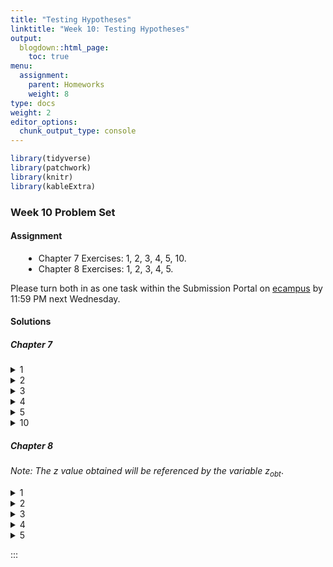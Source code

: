 ```yaml
---
title: "Testing Hypotheses"
linktitle: "Week 10: Testing Hypotheses"
output:
  blogdown::html_page:
    toc: true
menu:
  assignment:
    parent: Homeworks
    weight: 8
type: docs
weight: 2
editor_options: 
  chunk_output_type: console
---
```

<style>
span.boxed {
  border: 0px solid #FFFFFF;
  padding: 5px;
  color: #FFFFFF;
  background-color: #005b96;
  display: inline;
} 

table {
   margin-left: auto;
   margin-right: auto;
}

table thead th { border-bottom: 1px solid #ddd; 
}

th, td { padding: 5px; 
}

tr:nth-child(even) { background: #ffffff; 
}

li {
    margin-left: 1.5em;
}
</style>

```r
library(tidyverse)
library(patchwork)
library(knitr)
library(kableExtra)
```

### Week 10 Problem Set

#### Assignment
- Chapter 7 Exercises: 1, 2, 3, 4, 5, 10.
- Chapter 8 Exercises: 1, 2, 3, 4, 5.

Please turn both in as one task within the Submission Portal on [ecampus](https://ecampus.wvu.edu/){target="_blank"} by 11:59 PM next Wednesday.<br>

#### Solutions {.tabset .tabset-pills}

##### Chapter 7 
<details><summary>1</summary>
<p>
a. The estimate at the 90% confidence level is 20.87–21.13%. This means that there are 90 chances out of 100 that the confidence interval will contain the true population percentage of victims in the American population. Due to the large sample size, we converted the proportions to percentages, subtracting from 100, rather than 1.
\begin{align}
SE &= \sqrt{\dfrac{21\cdot(100-21)}{239541}}\\
&\approx 0.08
\end{align}
and
\begin{align}
CI &= 21\pm 1.65\cdot0.08\\
&= 21\pm 0.13\\
&= (20.87, 21.13)
\end{align}
So the standard error of the mean is approximately <span class="boxed">0.08</span> with a confidence interval between <span class="boxed">20.87 to 21.13</span>.

b. The true percentage of crime victims in the American population is somewhere between 20.79% and 21.21% based on the 99% confidence interval. There are 99 chances out of 100 that the confidence interval will contain the true population percentage of crime victims. 
\begin{align}
CI &= 21\pm 2.58\cdot0.08\\
&= 21\pm 0.21\\
&= (20.79, 21.21)
\end{align}
So we have a confidence interval between <span class="boxed">20.79 to 21.21</span>.
</p>
</details>

<details><summary>2</summary>
<p>
a. For lower-class respondents, we have
\begin{align}
S_{\overline{Y}} &=\dfrac{3.08}{\sqrt{102}}\\[0.5ex]
&\approx 0.30
\end{align}
and
\begin{align}
CI &= 12.19\pm 1.96\cdot0.30\\
&= 12.19\pm 0.59\\
&= (11.60, 12.78)
\end{align}
So the estimated standard error for the sampling distribution is approximately <span class="boxed">0.30</span> with a confidence interval between <span class="boxed">11.60 to 12.78</span>.<br><br>
For working-class respondents, we have
\begin{align}
S_{\overline{Y}} &=\dfrac{2.93}{\sqrt{523}}\\[0.5ex]
&\approx 0.13
\end{align}
and
\begin{align}
CI &= 13.16\pm 1.96\cdot0.13\\
&= 13.16\pm 0.25\\
&= (12.91, 13.41)
\end{align}
So the estimated standard error for the sampling distribution is approximately <span class="boxed">0.13</span> with a confidence interval between <span class="boxed">12.91 to 13.41</span>.

b. For lower-class respondents, we have
\begin{align}
CI &= 12.19\pm 2.58\cdot0.13\\
&= 12.19\pm 0.77\\
&= (11.42, 12.96)
\end{align}
So the confidence interval is between <span class="boxed">11.42 to 12.96</span>.<br><br>
For working-class respondents, we have
\begin{align}
CI &= 14.60\pm 2.58\cdot0.13\\
&= 14.60\pm 0.34\\
&= (14.26, 14.94)
\end{align}
So the confidence interval is between <span class="boxed">14.26 to 14.94</span>.

c. As our confidence level increases, the confidence interval gets wider, not narrower. This is because a wider interval is needed to increase the probability that our calculated interval includes the true population value. Thus, increasing confidence leads to less precise intervals.
</p>
</details>

<details><summary>3</summary>
<p>
a. For Canadians we have
\begin{align}
s_p &= \sqrt{\dfrac{0.51\cdot(1-0.51)}{1004}}\\
&\approx 0.02
\end{align}
and
\begin{align}
CI &= 0.51\pm 1.96\cdot0.02\\
&= 0.51\pm 0.04\\
&= (0.47, 0.55)
\end{align}
So the estimated standard error of proportions is approximately <span class="boxed">0.02</span> with a confidence interval between <span class="boxed">0.47 to 0.55</span>.

b. For Americans we have \begin{align}
CI &= 0.45\pm 1.96\cdot0.02\\
&= 0.45\pm 0.04\\
&= (0.39, 0.49)
\end{align}
implying a confidence interval between <span class="boxed">0.39 to 0.49</span>.

c. Based upon the calculated 95% confidence interval, the majority of Americans do not believe climate change is a serious problem. The true percentage of Americans who believe climate change is a serious problem is under 50%, somewhere between 39% and 49%, based upon this Pew Research Center sample. On the other hand, it is possible that the majority of Canadians believe climate change is a serious problem. We can be 95% confident that the true percentage of Canadians is somewhere between 47% and 55%.
</p>
</details>

<details><summary>4</summary>
<p>
a. We have a 90% confidence interval for the males by calculating
\begin{align}
s_p &= \sqrt{\dfrac{0.21\cdot(1-0.21)}{337}}\\
&\approx 0.02
\end{align}
and
\begin{align}
CI &= 0.21\pm 1.65\cdot0.02\\
&= 0.21\pm 0.03\\
&= (0.18, 0.24)
\end{align}
implying an estimated standard error of proportions is approximately <span class="boxed">0.02</span> with a confidence interval between <span class="boxed">0.18 to 0.24</span>.

b. We have a 90% confidence interval for the demales by calculating
\begin{align}
s_p &= \sqrt{\dfrac{0.37\cdot(1-0.37)}{441}}\\
&\approx 0.02
\end{align}
and
\begin{align}
CI &= 0.37\pm 1.65\cdot0.02\\
&= 0.37\pm 0.03\\
&= (0.34, 0.40)
\end{align}
implying an estimated standard error of proportions is approximately <span class="boxed">0.02</span> with a confidence interval between <span class="boxed">0.34 to 0.40</span>.

</p>
</details>

<details><summary>5</summary>
<p>
<div style="padding-left: 30px;">
Due to the large sample size, we converted the proportion to full percentages, subtracting from 100 rather than 1.
\begin{align}
SE &= \sqrt{\dfrac{51\cdot(100-51)}{5490}}\\
&\approx 0.67
\end{align}
and
\begin{align}
CI &= 51\pm 1.96\cdot0.67\\
&= 51\pm 0.13\\
&= (49.69, 52.31)
\end{align}
We set the interval at the 95% confidence level. However, no matter whether the 90%, 95%, or 99% confidence level is chosen, the calculated interval includes values below 50% for the vote for a Republican candidate. Therefore, you should tell your supervisors that it <span class="boxed">would not be possible to declare a Republican candidate the likely winner of the votes coming from men if there was an election today because it seems quite possible that less than a majority of male voters would support her/him.</span>
</div>
</p>
</details>

<details><summary>10</summary>
<p>
For Bernie Sanders we have
\begin{align}
s_p &= \sqrt{\dfrac{0.18\cdot(1-0.18)}{446}}\\
&\approx 0.02
\end{align}
and
\begin{align}
CI &= 0.18\pm 1.96\cdot0.02\\
&= 0.18\pm 0.04\\
&= (0.14, 0.22)
\end{align}
implying an estimated standard error of proportions is approximately <span class="boxed">0.02</span> with a confidence interval between <span class="boxed">0.14 to 0.22</span>.<br><br>
For Hillary Clinton we have
\begin{align}
s_p &= \sqrt{\dfrac{0.15\cdot(1-0.15)}{522}}\\
&\approx 0.02
\end{align}
and
\begin{align}
CI &= 0.15\pm 1.96\cdot0.02\\
&= 0.15\pm 0.04\\
&= (0.11, 0.19)
\end{align}
implying an estimated standard error of proportions is approximately <span class="boxed">0.02</span> with a confidence interval between <span class="boxed">0.11 to 0.19</span>.
</p>
</details>

##### Chapter 8
*Note: The* $z$ *value obtained will be referenced by the variable* $z_{obt}$.

<details><summary>1</summary>
<p>
a. We have 
\begin{align}
H_0:\,\mu_Y=13.5\,\,\text{years}\\
H_0:\,\mu_Y<13.5\,\,\text{years}
\end{align}

b. The $z$ value, or $z_{obt} = -4.19$. The $p$-value for this $z_{obt} < 0.001$ for a one-tailed test where $\alpha = 0.01$. Since $z_{obt} < 0.001$ and $0.001 < \alpha$, we <span class="boxed">reject $H_0$ and can likely assume that the doctors at the HMO do have less experience than the population of doctors at all HMOs.</span> 
</p>
</details>

<details><summary>2</summary>
<p>
a. We have $z_{obt} = -2.33$ so 
\begin{align}
z &= \dfrac{0.43-0.50}{0.03}\\[0.5ex]
&\approx -2.33
\end{align}
implying the probability of obtaining this $z$ statistic is $0.0099\cdot 2=0.0198$ which is less than $\alpha = 0.01$. So we <span class="boxed">reject $H_0$ and can likely assume there is a significant difference in the proportion of homeowners between first-generation and second-generation Hispanic Americans. In fact given we have $0.43-0.50=-0.07$, there is a lower proportion of home ownership among first-generation Hispanic Americans than second-generation Hispanic Americans</span>.

b. We have $z_{obt} = 3.50$ so 
\begin{align}
z &= \dfrac{0.58-0.51}{0.02}\\[0.5ex]
&\approx 3.50
\end{align}
implying the probability of obtaining this $z$ statistic is $0.002\cdot 2=0.0004$ which is less than $\alpha = 0.01$. So we <span class="boxed">reject $H_0$ and can likely assume there is a significant difference in the proportion of homeowners between first-generation and second-generation Asian Americans. In fact given we have $0.58-0.51=0.07$, there is a higher proportion of home ownership among first-generation Hispanic Americans than second-generation Hispanic Americans</span>.

</p>
</details>
 

<details><summary>3</summary>
<p>
<div align="center">
<div style="width: 50%; margin:0 left;text-align: left;">
```r
tails <- tibble(
  
  Item = c("$\\text{a}$", 
           "$\\text{b}$", 
           "$\\text{c}$", 
           "$\\text{d}$",
           "$\\text{e}$",
           "$\\text{f}$"),
  
  Test = c("Two-tailed", 
           "One-tailed",
           "One-tailed",
           "Two-tailed",
           "One-tailed",
           "One-tailed"),
  
  `Research Hypothesis` = c("$\\mu\\neq53657$", 
                            "$\\mu>3.2$", 
                            "$\\mu_1<\\mu_2$", 
                            "$\\mu_1\\neq\\mu_2$",
                            "$\\mu_1>\\mu_2$",
                            "$\\mu_1<\\mu_2$"),
  
  `Null Hypothesis` = c("$\\mu=53657$",
                        "$\\mu=3.2$",
                        "$\\mu_1=\\mu_2$",
                        "$\\mu_1=\\mu_2$",
                        "$\\mu_1=\\mu_2$",
                        "$\\mu_1=\\mu_2$")
) 

tails %>%
  kable(align = 'llcc',
        booktabs = TRUE, 
        linesep = "",
        escape = FALSE) %>%
  kable_styling(full_width = FALSE) 
```
</div>
</div>
</p>
</details>

<details><summary>4</summary>
<p>
a. We have 
\begin{align}
H_0:\,\pi_1<\pi_2\\
H_0:\,\pi_1=\pi_2
\end{align}

b. We have 
\begin{align}
z &= \dfrac{0.34-0.41}{0.02}\\[0.5ex]
&\approx -3.50
\end{align}
with
\begin{align}
s_{p_1-p_2} &=\sqrt{\dfrac{0.34\cdot(1-0.34)}{1799}+\dfrac{0.41\cdot(1-0.41)}{1001}}\\[0.5ex]
&= \sqrt{0.0003664}\\
&\approx 0.02
\end{align}
yielding that <span class="boxed">$z_{obt}=-3.50 <\alpha = 0.05$</span> (and less than $0.0002$ from Appendix A). So <span class="boxed">the proportion of White respondents who support the tactic of bringing people of different racial backgrounds together to talk about race is lower than the proportion of Black respondents</span>. The difference given by $0.41-0.34$ is likely significant at the $0.05$ level.
</p>
</details>

<details><summary>5</summary>
<p>
a. We have 
\begin{align}
H_0:\,\mu\neq 37.8\\
H_0:\,\mu=37.8
\end{align}

b. We have 
\begin{align}
z &= \dfrac{48.69-37.80}{17.99/\sqrt{1495}}\\[0.5ex]
&\approx 23.17
\end{align}
yielding that <span class="boxed">$z_{obt}=23.17$</span> with <span class="boxed">$p < 0.001$</span> (and is greater than $3.291$ from Appendix B). 

c. We can say that $H_0$ should likely be rejected in favor of the $H_1$. So <span class="boxed">there is a difference between the mean age of the GSS sample and the mean age of all American adults</span>. Relative to age, the GSS sample is not representative of all American adults (the GSS sample is significantly older). 

</p>
</details>

:::

